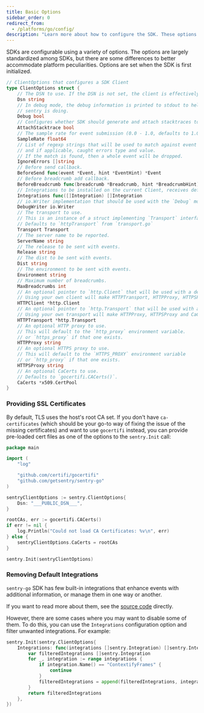 ```yaml
---
title: Basic Options
sidebar_order: 0
redirect_from:
  - /platforms/go/config/
description: "Learn more about how to configure the SDK. These options are set when the SDK is first initialized, passed to the `init()` as an object."
---
```


SDKs are configurable using a variety of options. The options are largely standardized among SDKs, but there are some differences to better accommodate platform peculiarities. Options are set when the SDK is first
initialized.

<PlatformContent includePath="configuration/config-intro" />

```go
// ClientOptions that configures a SDK Client
type ClientOptions struct {
	// The DSN to use. If the DSN is not set, the client is effectively disabled.
	Dsn string
	// In debug mode, the debug information is printed to stdout to help you understand what
	// sentry is doing.
	Debug bool
	// Configures whether SDK should generate and attach stacktraces to pure capture message calls.
	AttachStacktrace bool
	// The sample rate for event submission (0.0 - 1.0, defaults to 1.0)
	SampleRate float64
	// List of regexp strings that will be used to match against event's message
	// and if applicable, caught errors type and value.
	// If the match is found, then a whole event will be dropped.
	IgnoreErrors []string
	// Before send callback.
	BeforeSend func(event *Event, hint *EventHint) *Event
	// Before breadcrumb add callback.
	BeforeBreadcrumb func(breadcrumb *Breadcrumb, hint *BreadcrumbHint) *Breadcrumb
	// Integrations to be installed on the current Client, receives default integrations
	Integrations func([]Integration) []Integration
	// io.Writer implementation that should be used with the `Debug` mode
	DebugWriter io.Writer
	// The transport to use.
	// This is an instance of a struct implementing `Transport` interface.
	// Defaults to `httpTransport` from `transport.go`
	Transport Transport
	// The server name to be reported.
	ServerName string
	// The release to be sent with events.
	Release string
	// The dist to be sent with events.
	Dist string
	// The environment to be sent with events.
	Environment string
	// Maximum number of breadcrumbs.
	MaxBreadcrumbs int
	// An optional pointer to `http.Client` that will be used with a default HTTPTransport.
	// Using your own client will make HTTPTransport, HTTPProxy, HTTPSProxy and CaCerts options ignored.
	HTTPClient *http.Client
	// An optional pointer to `http.Transport` that will be used with a default HTTPTransport.
	// Using your own transport will make HTTPProxy, HTTPSProxy and CaCerts options ignored.
	HTTPTransport *http.Transport
	// An optional HTTP proxy to use.
	// This will default to the `http_proxy` environment variable.
	// or `https_proxy` if that one exists.
	HTTPProxy string
	// An optional HTTPS proxy to use.
	// This will default to the `HTTPS_PROXY` environment variable
	// or `http_proxy` if that one exists.
	HTTPSProxy string
	// An optional CaCerts to use.
	// Defaults to `gocertifi.CACerts()`.
	CaCerts *x509.CertPool
}
```

### Providing SSL Certificates

By default, TLS uses the host's root CA set. If you don't have `ca-certificates` (which should be your go-to way of fixing the issue of the missing certificates) and want to use `gocertifi` instead, you can provide pre-loaded cert files as one of the options to the `sentry.Init` call:

```go
package main

import (
	"log"

	"github.com/certifi/gocertifi"
	"github.com/getsentry/sentry-go"
)

sentryClientOptions := sentry.ClientOptions{
	Dsn: "___PUBLIC_DSN___",
}

rootCAs, err := gocertifi.CACerts()
if err != nil {
	log.Println("Could not load CA Certificates: %v\n", err)
} else {
	sentryClientOptions.CaCerts = rootCAs
}

sentry.Init(sentryClientOptions)
```

### Removing Default Integrations

`sentry-go` SDK has few built-in integrations that enhance events with additional information, or manage them in one way or another.

If you want to read more about them, see the [source code](https://github.com/getsentry/sentry-go/blob/master/integrations.go) directly.

However, there are some cases where you may want to disable some of them. To do this, you can use the `Integrations` configuration option and filter unwanted integrations. For example:

```go
sentry.Init(sentry.ClientOptions{
	Integrations: func(integrations []sentry.Integration) []sentry.Integration {
		var filteredIntegrations []sentry.Integration
		for _, integration := range integrations {
			if integration.Name() == "ContextifyFrames" {
				continue
			}
			filteredIntegrations = append(filteredIntegrations, integration)
		}
		return filteredIntegrations
	},
})
```
